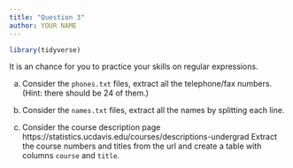 ```yaml
---
title: "Question 3"
author: YOUR NAME
---
```



```r
library(tidyverse)
```

It is an chance for you to practice your skills on regular expressions.


(a) Consider the `phones.txt` files, extract all the telephone/fax numbers. (Hint: there should be 24 of them.)



(b) Consider the `names.txt` files, extract all the names by splitting each line.



(c) Consider the course description page https://statistics.ucdavis.edu/courses/descriptions-undergrad
    Extract the course numbers and titles from the url and create a table with columns `course` and `title`.